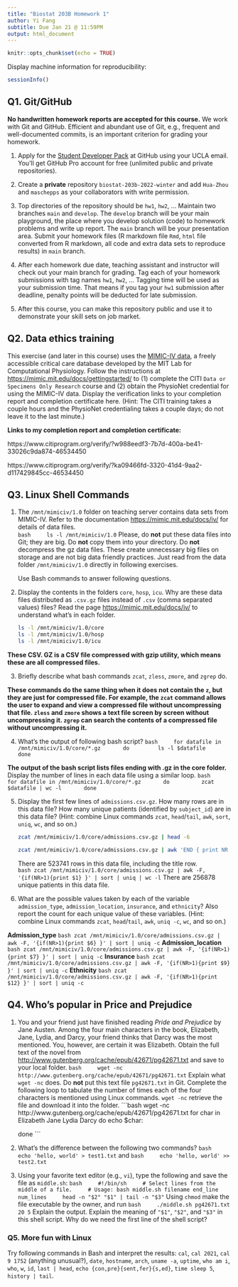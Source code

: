 ```yaml
---
title: "Biostat 203B Homework 1"
author: Yi Fang
subtitle: Due Jan 21 @ 11:59PM
output: html_document
---
```


```r
knitr::opts_chunk$set(echo = TRUE)
```

Display machine information for reproducibility:
```r
sessionInfo()
```

## Q1. Git/GitHub

**No handwritten homework reports are accepted for this course.** We work with Git and GitHub. Efficient and abundant use of Git, e.g., frequent and well-documented commits, is an important criterion for grading your homework.

1. Apply for the [Student Developer Pack](https://education.github.com/pack) at GitHub using your UCLA email. You'll get GitHub Pro account for free (unlimited public and private repositories).

2. Create a **private** repository `biostat-203b-2022-winter` and add `Hua-Zhou` and `maschepps` as your collaborators with write permission.

3. Top directories of the repository should be `hw1`, `hw2`, ... Maintain two branches `main` and `develop`. The `develop` branch will be your main playground, the place where you develop solution (code) to homework problems and write up report. The `main` branch will be your presentation area. Submit your homework files (R markdown file `Rmd`, `html` file converted from R markdown, all code and extra data sets to reproduce results) in `main` branch.

4. After each homework due date, teaching assistant and instructor will check out your main branch for grading. Tag each of your homework submissions with tag names `hw1`, `hw2`, ... Tagging time will be used as your submission time. That means if you tag your `hw1` submission after deadline, penalty points will be deducted for late submission.

5. After this course, you can make this repository public and use it to demonstrate your skill sets on job market.

## Q2. Data ethics training

This exercise (and later in this course) uses the [MIMIC-IV data](https://mimic-iv.mit.edu), a freely accessible critical care database developed by the MIT Lab for Computational Physiology. Follow the instructions at <https://mimic.mit.edu/docs/gettingstarted/> to (1) complete the CITI `Data or Specimens Only Research` course and (2) obtain the PhysioNet credential for using the MIMIC-IV data. Display the verification links to your completion report and completion certificate here. (Hint: The CITI training takes a couple hours and the PhysioNet credentialing takes a couple days; do not leave it to the last minute.)

**Links to my completion report and completion certificate:**

https://www.citiprogram.org/verify/?w988eedf3-7b7d-400a-be41-33026c9da874-46534450

https://www.citiprogram.org/verify/?ka09466fd-3320-41d4-9aa2-d117429845cc-46534450


## Q3. Linux Shell Commands

1. The `/mnt/mimiciv/1.0` folder on teaching server contains data sets from MIMIC-IV. Refer to the documentation <https://mimic.mit.edu/docs/iv/> for details of data files.  
    ```bash
    ls -l /mnt/mimiciv/1.0
    ```
Please, do **not** put these data files into Git; they are big. Do **not** copy them into your directory. Do **not** decompress the gz data files. These create unnecessary big files on storage and are not big data friendly practices. Just read from the data folder `/mnt/mimiciv/1.0` directly in following exercises. 

    Use Bash commands to answer following questions.

2. Display the contents in the folders `core`, `hosp`, `icu`. Why are these data files distributed as `.csv.gz` files instead of `.csv` (comma separated values) files? Read the page <https://mimic.mit.edu/docs/iv/> to understand what's in each folder.

    ```bash
    ls -l /mnt/mimiciv/1.0/core
    ls -l /mnt/mimiciv/1.0/hosp
    ls -l /mnt/mimiciv/1.0/icu
    ```

**These CSV. GZ is a CSV file compressed with gzip utility, which means these are all compressed files.**

3. Briefly describe what bash commands `zcat`, `zless`, `zmore`, and `zgrep` do.

**These commands do the same thing when it does not contain the `z`, but they are just for compressed file. For example, the `zcat` command allows the user to expand and view a compressed file without uncompressing that file. `zless` and `zmore` shows a text file screen by screen without uncompressing it. `zgrep` can search the contents of a compressed file without uncompressing it.**

4. What's the output of following bash script?
    ```bash
    for datafile in /mnt/mimiciv/1.0/core/*.gz
      do
        ls -l $datafile
      done
    ```

**The output of the bash script lists files ending with .gz in the core folder.**
Display the number of lines in each data file using a similar loop.
    ```bash
    for datafile in /mnt/mimiciv/1.0/core/*.gz
      do
         zcat $datafile | wc -l
      done
    ```
        
5. Display the first few lines of `admissions.csv.gz`. How many rows are in this data file? How many unique patients (identified by `subject_id`) are in this data file? (Hint: combine Linux commands `zcat`, `head`/`tail`, `awk`, `sort`, `uniq`, `wc`, and so on.)

    ```bash
   zcat /mnt/mimiciv/1.0/core/admissions.csv.gz | head -6
    ```

    ```bash
   zcat /mnt/mimiciv/1.0/core/admissions.csv.gz | awk 'END { print NR }' 
    ```
There are 523741 rows in this data file, including the title row.   
    ```bash
zcat /mnt/mimiciv/1.0/core/admissions.csv.gz | awk -F, '{if(NR>1){print $1} }' | sort | uniq | wc -l
    ```
There are 256878 unique patients in this data file.

6. What are the possible values taken by each of the variable `admission_type`, `admission_location`, `insurance`, and `ethnicity`? Also report the count for each unique value of these variables. (Hint: combine Linux commands `zcat`, `head`/`tail`, `awk`, `uniq -c`, `wc`, and so on.)

**Admission_type**
    ```bash
zcat /mnt/mimiciv/1.0/core/admissions.csv.gz | awk -F, '{if(NR>1){print $6} }' | sort | uniq -c
    ```
**Admission_location**
    ```bash
zcat /mnt/mimiciv/1.0/core/admissions.csv.gz | awk -F, '{if(NR>1){print $7} }' | sort | uniq -c
    ```
**Insurance**
    ```bash
zcat /mnt/mimiciv/1.0/core/admissions.csv.gz | awk -F, '{if(NR>1){print $9} }' | sort | uniq -c
    ```
**Ethnicity**
    ```bash
zcat /mnt/mimiciv/1.0/core/admissions.csv.gz | awk -F, '{if(NR>1){print $12} }' | sort | uniq -c
    ```
    
## Q4. Who's popular in Price and Prejudice

1. You and your friend just have finished reading *Pride and Prejudice* by Jane Austen. Among the four main characters in the book, Elizabeth, Jane, Lydia, and Darcy, your friend thinks that Darcy was the most mentioned. You, however, are certain it was Elizabeth. Obtain the full text of the novel from <http://www.gutenberg.org/cache/epub/42671/pg42671.txt> and save to your local folder. 
    ```bash
    wget -nc http://www.gutenberg.org/cache/epub/42671/pg42671.txt
    ```
Explain what `wget -nc` does. Do **not** put this text file `pg42671.txt` in Git. Complete the following loop to tabulate the number of times each of the four characters is mentioned using Linux commands.
`wget -nc` retrieve the file and download it into the folder.
    ```bash
    wget -nc http://www.gutenberg.org/cache/epub/42671/pg42671.txt
    for char in Elizabeth Jane Lydia Darcy
    do
      echo $char: 
      
    done
    ```

2. What's the difference between the following two commands?
    ```bash
    echo 'hello, world' > test1.txt
    ```
    and
    ```bash
    echo 'hello, world' >> test2.txt
    ```

3. Using your favorite text editor (e.g., `vi`), type the following and save the file as `middle.sh`:
    ```bash
    #!/bin/sh
    # Select lines from the middle of a file.
    # Usage: bash middle.sh filename end_line num_lines
    head -n "$2" "$1" | tail -n "$3"
    ```
Using `chmod` make the file executable by the owner, and run 
    ```bash
    ./middle.sh pg42671.txt 20 5
    ```
Explain the output. Explain the meaning of `"$1"`, `"$2"`, and `"$3"` in this shell script. Why do we need the first line of the shell script?

### Q5. More fun with Linux

Try following commands in Bash and interpret the results: `cal`, `cal 2021`, `cal 9 1752` (anything unusual?), `date`, `hostname`, `arch`, `uname -a`, `uptime`, `who am i`, `who`, `w`, `id`, `last | head`, `echo {con,pre}{sent,fer}{s,ed}`, `time sleep 5`, `history | tail`.
